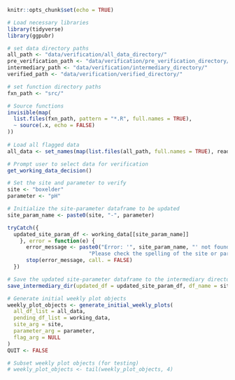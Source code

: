 ```r
knitr::opts_chunk$set(echo = TRUE)
```

```r
# Load necessary libraries
library(tidyverse)
library(ggpubr)

# set data directory paths
all_path <- "data/verification/all_data_directory/"
pre_verification_path <- "data/verification/pre_verification_directory/"
intermediary_path <- "data/verification/intermediary_directory/"
verified_path <- "data/verification/verified_directory/"

# set function directory paths
fxn_path <- "src/"

# Source functions
invisible(map(
  list.files(fxn_path, pattern = "*.R", full.names = TRUE),
  ~ source(.x, echo = FALSE)
))
  
# Load all flagged data
all_data <- set_names(map(list.files(all_path, full.names = TRUE), readRDS), list.files(all_path))
```

```r
# Prompt user to select data for verification
get_working_data_decision()
```

```r
# Set the site and parameter to verify
site <- "boxelder"
parameter <- "pH"
```

```r
# Initialize the site-parameter dataframe to be updated
site_param_name <- paste0(site, "-", parameter)

tryCatch({
  updated_site_param_df <- working_data[[site_param_name]]
    }, error = function(e) {
      error_message <- paste0("Error: '", site_param_name, "' not found in the data.\n",
                          "Please check the spelling of the site or parameter and make sure the data exists.")
      stop(error_message, call. = FALSE)
  })

# Save the updated site-parameter dataframe to the intermediary directory
save_intermediary_dir(updated_df = updated_site_param_df, df_name = site_param_name)
```

```r
# Generate initial weekly plot objects
weekly_plot_objects <- generate_initial_weekly_plots(
  all_df_list = all_data,
  pending_df_list = working_data, 
  site_arg = site,
  parameter_arg = parameter,
  flag_arg = NULL
)
QUIT <- FALSE

# Subset weekly plot objects (for testing)
# weekly_plot_objects <- tail(weekly_plot_objects, 4)
```
